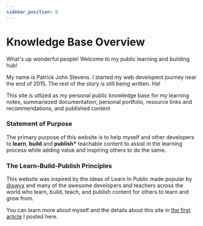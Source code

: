 ```yaml
---
sidebar_position: 0
---
```


# Knowledge Base Overview

What's up wonderful people! Welcome to my public learning and building hub!

My name is Patrick John Stevens. I started my web developent journey near the end of 2015. The rest of the story is still being written. Ha!

This site is utlized as my personal public knowledge base for my learning notes, summariezed documentation, personal portfolio, resource links and recommendations, and published content

### Statement of Purpose

The primary purpose of this website is to help myself and other developers to **learn**, **build** and **publish\*** teachable content to assist in the learning process while adding value and inspiring others to do the same.

### The Learn-Build-Publish Principles

This website was inspired by the ideas of Learn In Public made popular by <a href="https://twitter.com/swyx" target="_blank">@swyx</a> and many of the awesome developers and teachers across the world who learn, build, teach, and publish content for others to learn and grow from.

You can learn more about myself and the details about this site in [the first article](http://localhost:3000/docs/articles/about-this-site-and-about-me) I posted here.
